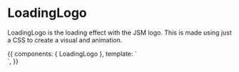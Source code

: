 

<Meta title="Components|LoadingLogo" component={LoadingLogo} />

# LoadingLogo

LoadingLogo is the loading effect with the JSM logo. This is made using just a CSS to create a visual and animation.

<Preview>
  <Story name="LoadingLogo" inline={true}>
    {{
      components: { LoadingLogo },
      template: `
        <div class="row-items">
          <LoadingLogo />
        </div>
      `,
    }}
  </Story>
</Preview>
